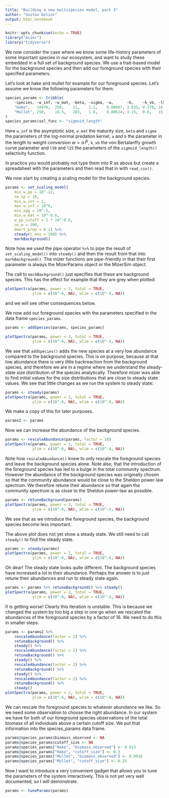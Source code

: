 ```yaml
---
title: "Building a new multispecies model, part 3"
author: "Gustav Delius"
output: html_notebook
---
```


```r
knitr::opts_chunk$set(echo = TRUE)
library("mizer")
library("tidyverse")
```

We now consider the case where we know some life-history parameters of some
important species in our ecosystem, and want to study these embedded in a full
set of background species. We use a trait-based model for the background species
and then add our foreground species with their specified parameters.

Let's look at hake and mullet for example for our foreground species. Let's
assume we know the following parameters for them:
```r
species_params <- tribble(
    ~species, ~w_inf, ~w_mat, ~beta, ~sigma, ~a,      ~b,    ~k_vb, ~l50, ~l25,
    "Hake",   10470,  250,    11,    1.1,    0.00667, 3.035, 0.178, 16.6, 16,
    "Mullet", 250,    16.5,   283,   1.8,    0.00624, 3.15,  0.6,   15.5, 13.2
)
species_params$sel_func <- "sigmoid_length"
```
Here `w_inf` is the asymptotic size, `w_mat` the maturity size, `beta` and
`sigma` the parameters of the log-normal predation kernel, `a` and `b` the
parameter in the length to weight conversion $w = a\, l^b$, `k_vb` the von
Bertalanffy growth curve parameter and `l50` and `l25` the parameters of the
`sigmoid_length()` selectivity function.

In practice you would probably not type them into R as above but create a 
spreadsheet with the parameters and then read that in with `read_csv()`.

We now start by creating a scaling model for the background species.
```r
params <- set_scaling_model(
    min_w_pp = 10^-12,
    no_sp = 16, 
    min_w_inf = 1, 
    max_w_inf = 10^6,
    min_egg = 10^-5,
    min_w_mat = 10^-0.6,
    w_pp_cutoff = 2 * 10^-0.6,
    no_w = 200,
    bmort_prop = 0.1) %>% 
    steady(t_max = 100) %>% 
    markBackground()
```
Note how we used the pipe operator `%>%` to pipe the result of `set_scaling_model()` into `steady()` and then the result from that into `markBackground()`. The mizer functions are pipe-friendly in that their first
parameter is always the MizerParams object or the MizerSim object.

The call to `markBackground()` just specifies that these are background species.
This has the effect for example that they are grey when plotted:
```r
plotSpectra(params, power = 2, total = TRUE, 
            ylim = c(10^-6, NA), wlim = c(10^-4, NA))
```

and we will see other consequences below.

We now add our foreground species with the parameters specified in the data
frame `species_params`.
```r
params <- addSpecies(params, species_params)
```
```r
plotSpectra(params, power = 2, total = TRUE, 
            ylim = c(10^-6, NA), wlim = c(10^-4, NA))
```

We see that `addSpecies()` adds the new species at a very low abundance
compared to the background species. This is on purpose, because at that low
abundance there is very little backreaction from the background species, and
therefore we are in a regime where we understand the steady-state size
distribution of the species analytically. Therefore mizer was able to find
initial values for the size distributions that are close to steady state
values. We see that little changes as we run the system to steady state:
```r
params <- steady(params)
plotSpectra(params, power = 2, total = TRUE, 
            ylim = c(10^-6, NA), wlim = c(10^-4, NA))
```

We make a copy of this for later purposes.
```r
params2 <- params
```

Now we can increase the abundance of the background species.
```r
params <- rescaleAbundance(params, factor = 16)
plotSpectra(params, power = 2, total = TRUE, 
            ylim = c(10^-6, NA), wlim = c(10^-4, NA))
```
Note how `rescaleAbundance()` knew to only rescale the foreground species and
leave the background species alone. Note also, that the introduction of the
foreground species has led to a bulge in the total community spectrum. However
the abundance of the background species was originally chosen so that the
community abundance would be close to the Sheldon power-law spectrum. We
therefore retune their abundance so that again the community spectrum is as
close to the Sheldon power-law as possible.
```r
params <- retuneBackground(params)
plotSpectra(params, power = 2, total = TRUE, 
            ylim = c(10^-6, NA), wlim = c(10^-4, NA))
```

We see that as we introduce the foreground species, the background species
become less important. 

The above plot does not yet show a steady state. We still need to call
`steady()` to find the steady state.
```r
params <- steady(params)
plotSpectra(params, power = 2, total = TRUE, 
            ylim = c(10^-6, NA), wlim = c(10^-4, NA))
```

Oh dear! The steady state looks quite different. The background species have
increased a lot in their abundance. Perhaps the answer is to just retune their
abundances and run to steady state again.
```r
params <- params %>% retuneBackground() %>% steady()
plotSpectra(params, power = 2, total = TRUE, 
            ylim = c(10^-6, NA), wlim = c(10^-4, NA))
```

It is getting worse! Clearly this iteration is unstable. This is because we
changed the system by too big a step in one go when we rescaled the abundances
of the foreground species by a factor of 16. We need to do this in smaller 
steps.
```r
params <- params2 %>% 
    rescaleAbundance(factor = 2) %>% 
    retuneBackground() %>% 
    steady() %>% 
    rescaleAbundance(factor = 2) %>% 
    retuneBackground() %>% 
    steady() %>% 
    rescaleAbundance(factor = 2) %>% 
    retuneBackground() %>% 
    steady() %>% 
    rescaleAbundance(factor = 2) %>% 
    retuneBackground() %>% 
    steady()
plotSpectra(params, power = 2, total = TRUE, 
            ylim = c(10^-6, NA), wlim = c(10^-4, NA))
```

We can rescale the foreground species to whatever abundance we like. So we need
some observation to choose the right abundance. In our system we have for both
of our foreground species observations of the total biomass of all individuals above a certain cutoff size. We put that information into the species_params data frame.
```r
params@species_params$biomass_observed <- NA
params@species_params$cutoff_size <- NA
params@species_params["Hake", "biomass_observed"] <- 0.013
params@species_params["Hake", "cutoff_size"] <- 0.3
params@species_params["Mullet", "biomass_observed"] <- 0.0018
params@species_params["Mullet", "cutoff_size"] <- 0.25
```

Now I want to introduce a very convenient gadget that allows you to tune the
parameters of the system interactively. This is not yet very well 
documented, so I will demonstrate.
```r
params <- tuneParams(params)
```


